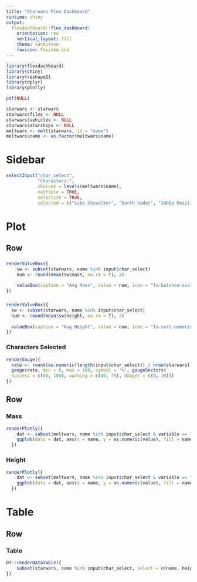 ```yaml
---
title: "Starwars Flex Dashboard"
runtime: shiny
output: 
  flexdashboard::flex_dashboard:
    orientation: row
    vertical_layout: fill
    theme: sandstone
    favicon: favicon.ico
---
```


```r
library(flexdashboard)
library(shiny)
library(reshape2)
library(dplyr)
library(plotly)

pdf(NULL)

starwars <- starwars
starwars$films <- NULL
starwars$vehicles <- NULL
starwars$starships <- NULL
meltwars <- melt(starwars, id = "name")
meltwars$name <- as.factor(meltwars$name)
```

Sidebar {.sidebar}
=====================================

```r
selectInput("char_select",
            "Characters:",
            choices = levels(meltwars$name),
            multiple = TRUE,
            selectize = TRUE,
            selected = c("Luke Skywalker", "Darth Vader", "Jabba Desilijic Tiure", "Obi-Wan Kenobi", "R2-D2", "Dexter Jettster"))
```

Plot
=====================================

Row 
-------------------------------------

###

```r
renderValueBox({
    sw <- subset(starwars, name %in% input$char_select)
    num <- round(mean(sw$mass, na.rm = T), 2)
    
    valueBox(caption = "Avg Mass", value = num, icon = "fa-balance-scale", color = "info")
})
```

###

```r
renderValueBox({
  sw <- subset(starwars, name %in% input$char_select)
  num <- round(mean(sw$height, na.rm = T), 2)
    
  valueBox(caption = "Avg Height", value = num, icon = "fa-sort-numeric-asc", color = "success")
})
```

### Characters Selected

```r
renderGauge({
  rate <- round(as.numeric(length(input$char_select)) / nrow(starwars) * 100, 1)
  gauge(rate, min = 0, max = 100, symbol = '%', gaugeSectors(
  success = c(80, 100), warning = c(40, 79), danger = c(0, 39)))
})
```

Row {.tabset .tabset-fade}
-------------------------------------

### Mass

```r
renderPlotly({
    dat <- subset(meltwars, name %in% input$char_select & variable == "mass")
    ggplot(data = dat, aes(x = name, y = as.numeric(value), fill = name)) + geom_bar(stat = "identity")
  })
```

### Height

```r
renderPlotly({
    dat <- subset(meltwars, name %in% input$char_select & variable == "height")
    ggplot(data = dat, aes(x = name, y = as.numeric(value), fill = name)) + geom_bar(stat = "identity")
  })
```

Table
=====================================

Row 
-------------------------------------

### Table 

```r
DT::renderDataTable({
    subset(starwars, name %in% input$char_select, select = c(name, height, mass, birth_year, homeworld, species))
})
```